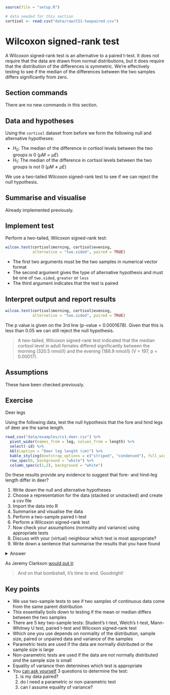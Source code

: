 ```r
source(file = "setup.R")
```

```r
# data needed for this section
cortisol <- read.csv("data/raw/CS1-twopaired.csv")
```

# Wilcoxon signed-rank test {#cs1-twosample-wilcoxon-signed-rank}
A Wilcoxon signed-rank test is an alternative to a paired t-test. It does not require that the data are drawn from normal distributions, but it does require that the distribution of the differences is symmetric. We’re effectively testing to see if the median of the differences between the two samples differs significantly from zero.

## Section commands
There are no new commands in this section.

## Data and hypotheses
Using the `cortisol` dataset from before we form the following null and alternative hypotheses:

-	$H_0$: The median of the difference in cortisol levels between the two groups is 0 ($\mu M = \mu E$)
-	$H_1$: The median of the difference in cortisol levels between the two groups is not 0 ($\mu M \neq \mu E$)

We use a two-tailed Wilcoxon signed-rank test to see if we can reject the null hypothesis.

## Summarise and visualise
Already implemented previously.

## Implement test
Perform a two-tailed, Wilcoxon signed-rank test:

```r
wilcox.test(cortisol$morning, cortisol$evening,
            alternative = "two.sided", paired = TRUE)
```

-	The first two arguments must be the two samples in numerical vector format
-	The second argument gives the type of alternative hypothesis and must be one of `two.sided`, `greater` or `less`
-	The third argument indicates that the test is paired

## Interpret output and report results
```r
wilcox.test(cortisol$morning, cortisol$evening,
            alternative = "two.sided", paired = TRUE)
```

The p value is given on the 3rd line (p-value = 0.0001678). Given that this is less than 0.05 we can still reject the null hypothesis.

> A two-tailed, Wilcoxon signed-rank test indicated that the median cortisol level in adult females differed significantly between the morning (320.5 nmol/l) and the evening (188.9 nmol/l) (V = 197, p = 0.00017).

## Assumptions
These have been checked previously.

## Exercise
:::exercise
Deer legs

Using the following data, test the null hypothesis that the fore and hind legs of deer are the same length.

```r
read_csv("data/examples/cs1-deer.csv") %>% 
  pivot_wider(names_from = leg, values_from = length) %>% 
  select(-id) %>% 
  kbl(caption = "Deer leg length (cm)") %>% 
  kable_styling(bootstrap_options = c("striped", "condensed"), full_width = FALSE) %>% 
  row_spec(0, background = "white") %>% 
  column_spec(c(1,2), background = "white")
```

Do these results provide any evidence to suggest that fore- and hind-leg length differ in deer?

1. Write down the null and alternative hypotheses
2. Choose a representation for the data (stacked or unstacked) and create a csv file
3. Import the data into R
4. Summarise and visualise the data
5. Perform a two-sample paired t-test
6. Perform a Wilcoxon signed-rank test
7. Now check your assumptions (normality and variance) using appropriate tests
8. Discuss with your (virtual) neighbour which test is most appropriate?
9. Write down a sentence that summarise the results that you have found

<details><summary>Answer</summary>

**1. Hypotheses**

$H_0$ : foreleg average (mean or median) $=$ hindleg average (mean or median)

$H_1$ : foreleg average $\neq$ hindleg average

**2-4. Import Data, Summarise and visualise**

I always recommend storing data in stacked format even in this example, even though in this case it might seem easier to store your data in unstacked format (this is pretty much the only time where this is even a sensible option).  So for this example I manually input the data into excel in the following layout:

```r
deer <- read.csv("data/examples/cs1-deer.csv")
```

```r
read_csv("data/examples/cs1-deer.csv") %>% 
  kable() %>% 
  kable_styling(bootstrap_options = c("striped", "condensed"), full_width = FALSE) %>% 
  row_spec(0, background = "white") %>% 
  column_spec(c(1,2,3), background = "white")
```

The ordering of the data is important here; the first hindleg row corresponds to the first foreleg row, the second to the second and so on. To indicate this we use an `id` column, where each observation has a unique ID.

Let's look at the data and see what we can see.

```r
aggregate(length ~ leg, data = deer, summary)
boxplot(length ~ leg, data = deer)
```

It looks as though there might be a difference between the legs, with hindlegs being longer than forelegs. However, this representation obscures the fact that we have _paired_ data. What we really need to look at is the difference in leg length for each deer:

```r
uns_deer <- unstack(deer, length ~ leg)
deerDiff <- uns_deer$hindleg - uns_deer$foreleg
summary(deerDiff)
boxplot(deerDiff)
```

This gives us a much clearer picture. It looks as though the hindlegs are about 4 cm longer than the forelegs, on average. It also suggests that our leg differences might not be normally distributed (the data look a bit skewed).

**5. Perform a two-sample t-test**

```r
t.test(length ~ leg, data = deer, paired = TRUE)
```

The paired t-test here assumes that the data is stored exactly as we have entered it (i.e. that the first hindleg row matches the first foreleg row). Here we apparently see a significant difference.

**6. Perform a paired Wilcoxon test**

```r
wilcox.test(length ~ leg, data = deer, paired = TRUE)
```

The paired Wilcoxon test makes the same assumptions about the order of the data as the paired t-test. Here again we have a significant difference.

**7. Check assumptions**

We need to consider the distribution of the _difference_ in leg lengths rather than the individual distributions.

```r
shapiro.test(deerDiff)
qqnorm(deerDiff)
qqline(deerDiff, col = "red")
```

Both our Shapiro-Wilk test and our Q-Q plot suggest that the difference data aren't normally distributed, which rules out a paired t-test. We should therefore consider a paired Wilcoxon test next. Remember that this test requires that the distribution of differences be symmetric, whereas our box-plot from before suggested that the data were very much skewed.

**8. Conclusions**

So, frustratingly, neither of our tests are appropriate for this dataset. The differences in fore- and hind leg lengths are neither normal enough for a paired t-test nor are they symmetric enough for a Wilcoxon test and we don't have enough data to just use the t-test (we'd need more than 30 points or so). So what do we do in this situation? Well the answer is that there aren't actually any traditional statistical tests that are valid for this dataset as it stands!

There are two options available to someone:

1. try transforming the raw data (take logs, square root, reciprocals) and hope that one of them leads to a modified dataset that satisfies the assumptions of one of the tests we've covered, or
2. use a permutation test approach (which would work but is beyond the scope of this course).

The reason I included this example in the first practical is purely to illustrate how a very simple dataset with an apparently clear message (leg lengths differ within deer) can be intractable. You don't need to have very complex datasets before you go beyond the capabilities of classical statistics.

</details>
:::

As Jeremy Clarkson [would put it](https://www.quotes.net/mquote/941330):

> And on that bombshell, it's time to end. Goodnight!

## Key points

:::keypoints
- We use two-sample tests to see if two samples of continuous data come from the same parent distribution
- This essentially boils down to testing if the mean or median differs between the two samples
- There are 5 key two-sample tests: Student's t-test, Welch's t-test, Mann-Whitney U test, paired t-test and Wilcoxon signed-rank test
- Which one you use depends on normality of the distribution, sample size, paired or unpaired data and variance of the samples
- Parametric tests are used if the data are normally distributed or the sample size is large
- Non-parametric tests are used if the data are not normally distributed _and_ the sample size is small
- Equality of variance then determines which test is appropriate
- You [can ask yourself](#two-sample-choosing-a-test) 3 questions to determine the test:
    1. is my data paired?
    2. do I need a parametric or non-parametric test
    3. can I assume equality of variance?
:::
